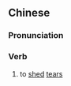 ==Chinese==
{{zh-forms|s=挥泪}}

===Pronunciation===
{{zh-pron
|m=huīlèi
|cat=v
}}

===Verb===
{{zh-verb}}

# {{lb|zh|literary}} to [[shed]] [[tear]]s